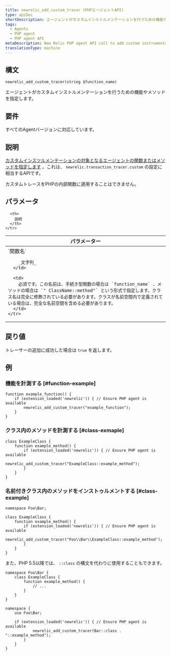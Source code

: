 ```yaml
---
title: newrelic_add_custom_tracer (PHPエージェントAPI)
type: apiDoc
shortDescription: エージェントがカスタムインストルメンテーションを行うための機能やメソッドを指定します。
tags:
  - Agents
  - PHP agent
  - PHP agent API
metaDescription: New Relic PHP agent API call to add custom instrumentation to particular methods in your app code.
translationType: machine
---
```


## 構文

```
newrelic_add_custom_tracer(string $function_name)
```

エージェントがカスタムインストルメンテーションを行うための機能やメソッドを指定します。

## 要件

すべてのAgentバージョンに対応しています。

## 説明

[カスタムインスツルメンテーションの対象となるエージェントの関数またはメソッドを指定します](/docs/agents/php-agent/features/php-custom-instrumentation) 。これは、 `newrelic.transaction_tracer.custom` の設定に相当するAPIです。

カスタムトレースをPHPの内部関数に適用することはできません。

## パラメータ

<table>
  <thead>
    <tr>
      <th width="25%">
        パラメーター
      </th>

      <th>
        説明
      </th>
    </tr>
  </thead>

  <tbody>
    <tr>
      <td>
        `関数名`

        _文字列_
      </td>

      <td>
        必須です。この名前は、手続き型関数の場合は `function_name` 、メソッドの場合は `" ClassName::method"` という形式で指定します。クラス名は完全に修飾されている必要があります。クラスが名前空間内で定義されている場合は、完全な名前空間を含める必要があります。
      </td>
    </tr>
  </tbody>
</table>

## 戻り値

トレーサーの追加に成功した場合は `true` を返します。

## 例

### 機能を計測する [#function-example]

```
function example_function() {
    if (extension_loaded('newrelic')) { // Ensure PHP agent is available
        newrelic_add_custom_tracer("example_function");
    }
}
```

### クラス内のメソッドを計測する [#class-exmaple]

```
class ExampleClass {
    function example_method() {
        if (extension_loaded('newrelic')) { // Ensure PHP agent is available
    	    newrelic_add_custom_tracer("ExampleClass::example_method");
        }
    }
}
```

### 名前付きクラス内のメソッドをインストゥルメントする [#class-example]

```
namespace Foo\Bar;

class ExampleClass {
    function example_method() {
        if (extension_loaded('newrelic')) { // Ensure PHP agent is available
    	    newrelic_add_custom_tracer("Foo\\Bar\\ExampleClass::example_method");
        }
    }
}
```

また、PHP 5.5以降では、 `::class` の構文を代わりに使用することもできます。

```
namespace Foo\Bar {
    class ExampleClass {
        function example_method() {
            // ...
        }
    }
}

namespace {
    use Foo\Bar;

    if (extension_loaded('newrelic')) { // Ensure PHP agent is available
    	    newrelic_add_custom_tracer(Bar::class . "::example_method");
        }
    }
}
```